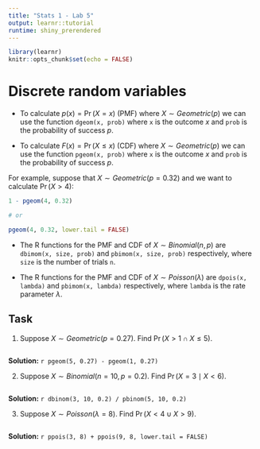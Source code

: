 ```yaml
---
title: "Stats 1 - Lab 5"
output: learnr::tutorial
runtime: shiny_prerendered
---
```


<script src="//yihui.name/js/math-code.js"></script>
<!-- Just one possible MathJax CDN below. You may use others. -->
<script async
  src="//mathjax.rstudio.com/latest/MathJax.js?config=TeX-MML-AM_CHTML">
</script>

```r
library(learnr)
knitr::opts_chunk$set(echo = FALSE)
```

# Discrete random variables

+ To calculate $p(x) = \Pr(X = x)$ (PMF) where $X \sim Geometric(p)$ we can use the function `dgeom(x, prob)` where `x` is the outcome $x$ and `prob` is the probability of success $p.$ 

+ To calculate $F(x) = \Pr(X \le x)$ (CDF) where $X \sim Geometric(p)$ we can use the function `pgeom(x, prob)` where `x` is the outcome $x$ and `prob` is the probability of success $p.$ 

For example, suppose that $X \sim Geometric(p = 0.32)$ and we want to calculate $\Pr(X > 4):$
```r
1 - pgeom(4, 0.32)

# or

pgeom(4, 0.32, lower.tail = FALSE)
```


+ The R functions for the PMF and CDF of $X \sim Binomial(n, p)$ are `dbimom(x, size, prob)` and `pbimom(x, size, prob)` respectively, where `size` is the number of trials `n`.

+ The R functions for the PMF and CDF of $X \sim Poisson(\lambda)$ are `dpois(x, lambda)` and `pbimom(x, lambda)` respectively, where `lambda` is the rate parameter $\lambda.$

## Task

1. Suppose $X \sim Geometric(p = 0.27).$ Find $\Pr(X > 1 \cap X \le 5).$
```r

```
**Solution:** `r pgeom(5, 0.27) - pgeom(1, 0.27)`

2. Suppose $X \sim Binomial(n = 10, p = 0.2).$ Find $\Pr(X = 3 \mid X < 6).$
```r

```
**Solution:** `r dbinom(3, 10, 0.2) / pbinom(5, 10, 0.2)`

3. Suppose $X \sim Poisson(\lambda = 8).$ Find $\Pr(X < 4 \cup X > 9).$
```r

```
**Solution:** `r ppois(3, 8) + ppois(9, 8, lower.tail = FALSE)`
